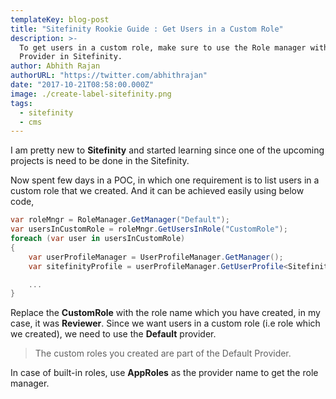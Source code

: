 ```yaml
---
templateKey: blog-post
title: "Sitefinity Rookie Guide : Get Users in a Custom Role"
description: >-
  To get users in a custom role, make sure to use the Role manager with Default
  Provider in Sitefinity.
author: Abhith Rajan
authorURL: "https://twitter.com/abhithrajan"
date: "2017-10-21T08:58:00.000Z"
image: ./create-label-sitefinity.png
tags:
  - sitefinity
  - cms
---
```


I am pretty new to **Sitefinity** and started learning since one of the upcoming projects is need to be done in the Sitefinity.

Now spent few days in a POC, in which one requirement is to list users in a custom role that we created. And it can be achieved easily using below code,

```cs
var roleMngr = RoleManager.GetManager("Default");
var usersInCustomRole = roleMngr.GetUsersInRole("CustomRole");
foreach (var user in usersInCustomRole)
{
    var userProfileManager = UserProfileManager.GetManager();
    var sitefinityProfile = userProfileManager.GetUserProfile<SitefinityProfile>(user);

    ...
}
```

Replace the **CustomRole** with the role name which you have created, in my case, it was **Reviewer**. Since we want users in a custom role (i.e role which we created), we need to use the **Default** provider.

> The custom roles you created are part of the Default Provider.

In case of built-in roles, use **AppRoles** as the provider name to get the role manager.
